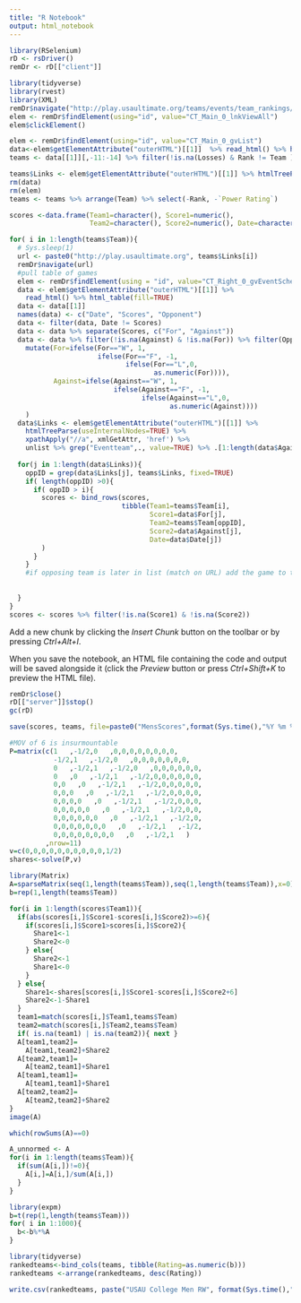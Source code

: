 ```yaml
---
title: "R Notebook"
output: html_notebook
---
```




```r
library(RSelenium)
rD <- rsDriver()
remDr <- rD[["client"]]
```
```r
library(tidyverse)
library(rvest)
library(XML)
remDr$navigate("http://play.usaultimate.org/teams/events/team_rankings/?RankSet=College-Men")
elem <- remDr$findElement(using="id", value="CT_Main_0_lnkViewAll")
elem$clickElement()

elem <- remDr$findElement(using="id", value="CT_Main_0_gvList")
data<-elem$getElementAttribute("outerHTML")[[1]]  %>% read_html() %>% html_table(fill=TRUE)
teams <- data[[1]][,-11:-14] %>% filter(!is.na(Losses) & Rank != Team )

teams$Links <- elem$getElementAttribute("outerHTML")[[1]] %>% htmlTreeParse(useInternalNodes=TRUE) %>% xpathApply("//a", xmlGetAttr, 'href') %>% unlist 
rm(data)
rm(elem)
teams <- teams %>% arrange(Team) %>% select(-Rank, -`Power Rating`)

```


```r
scores <-data.frame(Team1=character(), Score1=numeric(), 
                    Team2=character(), Score2=numeric(), Date=character())

for( i in 1:length(teams$Team)){
  # Sys.sleep(1)
  url <- paste0("http://play.usaultimate.org", teams$Links[i])
  remDr$navigate(url)
  #pull table of games
  elem <- remDr$findElement(using = "id", value="CT_Right_0_gvEventScheduleScores")
  data <- elem$getElementAttribute("outerHTML")[[1]] %>% 
    read_html() %>% html_table(fill=TRUE)
  data <- data[[1]]
  names(data) <- c("Date", "Scores", "Opponent")
  data <- filter(data, Date != Scores)
  data <- data %>% separate(Scores, c("For", "Against"))
  data <- data %>% filter(!is.na(Against) & !is.na(For)) %>% filter(Opponent != "N/A") %>%
    mutate(For=ifelse(For=="W", 1, 
                      ifelse(For=="F", -1, 
                             ifelse(For=="L",0,
                                    as.numeric(For)))),
           Against=ifelse(Against=="W", 1, 
                          ifelse(Against=="F", -1, 
                                 ifelse(Against=="L",0,
                                        as.numeric(Against))))
    )
  data$Links <- elem$getElementAttribute("outerHTML")[[1]] %>%
    htmlTreeParse(useInternalNodes=TRUE) %>% 
    xpathApply("//a", xmlGetAttr, 'href') %>% 
    unlist %>% grep("Eventteam",., value=TRUE) %>% .[1:length(data$Against)]
  
  for(j in 1:length(data$Links)){
    oppID = grep(data$Links[j], teams$Links, fixed=TRUE)
    if( length(oppID) >0){
      if( oppID > i){
        scores <- bind_rows(scores, 
                            tibble(Team1=teams$Team[i], 
                                   Score1=data$For[j], 
                                   Team2=teams$Team[oppID], 
                                   Score2=data$Against[j], 
                                   Date=data$Date[j])
        )
      }
    }
    #if opposing team is later in list (match on URL) add the game to the dataframe of games
    
    
  }
}
scores <- scores %>% filter(!is.na(Score1) & !is.na(Score2))
```

Add a new chunk by clicking the *Insert Chunk* button on the toolbar or by pressing *Ctrl+Alt+I*.

When you save the notebook, an HTML file containing the code and output will be saved alongside it (click the *Preview* button or press *Ctrl+Shift+K* to preview the HTML file).

```r
remDr$close()
rD[["server"]]$stop()
gc(rD)
```
```r
save(scores, teams, file=paste0("MensScores",format(Sys.time(),"%Y %m %d"),".Rdata"))
```

```r

#MOV of 6 is insurmountable
P=matrix(c(1   ,-1/2,0   ,0,0,0,0,0,0,0,0,
           -1/2,1   ,-1/2,0   ,0,0,0,0,0,0,0,
           0   ,-1/2,1   ,-1/2,0   ,0,0,0,0,0,0,
           0   ,0   ,-1/2,1   ,-1/2,0,0,0,0,0,0,
           0,0   ,0   ,-1/2,1   ,-1/2,0,0,0,0,0,
           0,0,0   ,0   ,-1/2,1   ,-1/2,0,0,0,0,
           0,0,0,0   ,0   ,-1/2,1   ,-1/2,0,0,0,
           0,0,0,0,0   ,0   ,-1/2,1   ,-1/2,0,0,
           0,0,0,0,0,0   ,0   ,-1/2,1   ,-1/2,0,
           0,0,0,0,0,0,0   ,0   ,-1/2,1   ,-1/2,
           0,0,0,0,0,0,0,0   ,0   ,-1/2,1   )
         ,nrow=11)
v=c(0,0,0,0,0,0,0,0,0,0,1/2)
shares<-solve(P,v)
```
```r
library(Matrix)
A=sparseMatrix(seq(1,length(teams$Team)),seq(1,length(teams$Team)),x=0)
b=rep(1,length(teams$Team))

for(i in 1:length(scores$Team1)){
  if(abs(scores[i,]$Score1-scores[i,]$Score2)>=6){
    if(scores[i,]$Score1>scores[i,]$Score2){
      Share1<-1
      Share2<-0
    } else{
      Share2<-1
      Share1<-0
    }
  } else{
    Share1<-shares[scores[i,]$Score1-scores[i,]$Score2+6]
    Share2<-1-Share1
  }
  team1=match(scores[i,]$Team1,teams$Team)
  team2=match(scores[i,]$Team2,teams$Team)
  if( is.na(team1) | is.na(team2)){ next }
  A[team1,team2]=
    A[team1,team2]+Share2
  A[team2,team1]=
    A[team2,team1]+Share1
  A[team1,team1]=
    A[team1,team1]+Share1
  A[team2,team2]=
    A[team2,team2]+Share2
}
image(A)

```
```r
which(rowSums(A)==0)
```


```r
A_unnormed <- A
for(i in 1:length(teams$Team)){
  if(sum(A[i,])!=0){ 
    A[i,]=A[i,]/sum(A[i,])
  }
}
```
```r
library(expm)
b=t(rep(1,length(teams$Team)))
for( i in 1:1000){
  b<-b%*%A
}
```

```r
library(tidyverse)
rankedteams<-bind_cols(teams, tibble(Rating=as.numeric(b)))
rankedteams <-arrange(rankedteams, desc(Rating))
```

```r
write.csv(rankedteams, paste("USAU College Men RW", format(Sys.time(),"%Y %m %d"),".csv",sep=""), row.names = TRUE)

```

